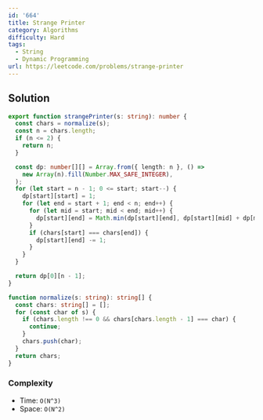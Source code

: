 ```yaml
---
id: '664'
title: Strange Printer
category: Algorithms
difficulty: Hard
tags:
  - String
  - Dynamic Programming
url: https://leetcode.com/problems/strange-printer
---
```


## Solution

```typescript filename="solution.ts" copy
export function strangePrinter(s: string): number {
  const chars = normalize(s);
  const n = chars.length;
  if (n <= 2) {
    return n;
  }

  const dp: number[][] = Array.from({ length: n }, () =>
    new Array(n).fill(Number.MAX_SAFE_INTEGER),
  );
  for (let start = n - 1; 0 <= start; start--) {
    dp[start][start] = 1;
    for (let end = start + 1; end < n; end++) {
      for (let mid = start; mid < end; mid++) {
        dp[start][end] = Math.min(dp[start][end], dp[start][mid] + dp[mid + 1][end]);
      }
      if (chars[start] === chars[end]) {
        dp[start][end] -= 1;
      }
    }
  }

  return dp[0][n - 1];
}

function normalize(s: string): string[] {
  const chars: string[] = [];
  for (const char of s) {
    if (chars.length !== 0 && chars[chars.length - 1] === char) {
      continue;
    }
    chars.push(char);
  }
  return chars;
}
```

### Complexity

- Time: `O(N^3)`
- Space: `O(N^2)`
